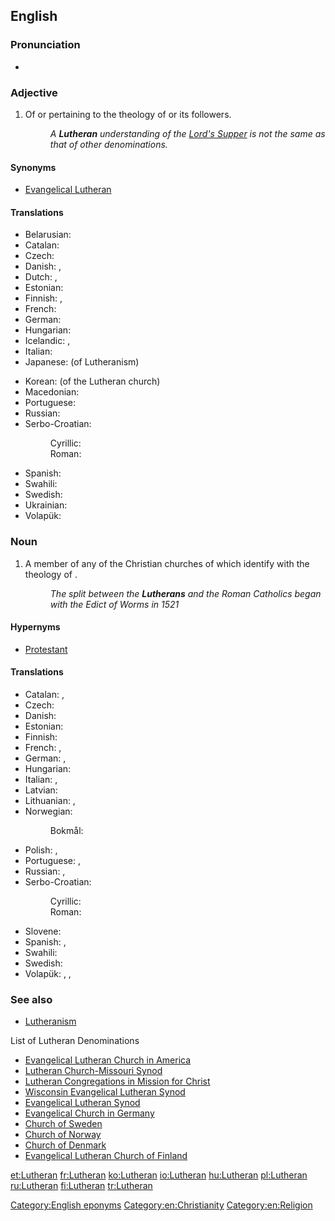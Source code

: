 ==English==

===Pronunciation===
* {{audio|en-us-Lutheran.ogg|Audio (US)|lang=en}}

===Adjective===
{{en-adj}}

# Of or pertaining to the theology of {{w|Martin Luther}} or its followers.
#: ''A '''Lutheran''' understanding of the [[Lord's Supper]] is not the same as that of other denominations.''

====Synonyms====
* [[Evangelical Lutheran]]

====Translations====
{{trans-top|related to the Lutheran church}}
* Belarusian: {{t|be|лютэранскі|sc=Cyrl}}
* Catalan: {{t|ca|luterà}}
* Czech: {{t|cs|luteránský}}
* Danish: {{t|da|lutheransk}}, {{t|da|luthersk}}
* Dutch: {{t|nl|lutheraans}}, {{t|nl|luthers}}
* Estonian: {{t+|et|luterlik}}
* Finnish: {{t+|fi|luterilainen}}, {{t+|fi|evankelis-luterilainen}}
* French: {{t+|fr|luthérien}}
* German: {{t|de|lutherisch}}
* Hungarian: {{t+|hu|lutheránus}}
* Icelandic: {{t|is|lúterskur}}, {{t|is|lútherskur}}
* Italian: {{t+|it|luterano}}
* Japanese: {{t|ja|ルター派|alt=ルター派の|tr=rutaaha-no}} (of Lutheranism)
{{trans-mid}}
* Korean: {{t|ko|루터교회|alt=루터교회의|tr=rutokyohoi-ui|sc=Hang}} (of the Lutheran church)
* Macedonian: {{t|mk|лутерански|tr=luteranski|sc=Cyrl}}
* Portuguese: {{t+|pt|luterano}}
* Russian: {{t+|ru|лютеранский|tr=ljuteranskij|sc=Cyrl}}
* Serbo-Croatian:
*: Cyrillic: {{t|sh|лутѐра̄нскӣ|sc=Cyrl}}
*: Roman: {{t|sh|lutèrānskī}}
* Spanish: {{t+|es|luterano}}
* Swahili: {{t|sw|Kilutheri}}
* Swedish: {{t|sv|luthersk}}
* Ukrainian: {{t+|uk|лютеранський|m|tr=ljuterans'kyj|sc=Cyrl}}
* Volapük: {{t|vo|luterik}}
{{trans-bottom}}

===Noun===
{{en-noun}}

# A member of any of the Christian churches of which identify with the theology of {{w|Martin Luther}}.
#: ''The split between the '''Lutherans''' and the Roman Catholics began with the Edict of Worms in 1521''

====Hypernyms====
* [[Protestant]]

====Translations====
{{trans-top|member of a Lutheran church}}
* Catalan: {{t|ca|luterà|m}}, {{t|ca|luterana|f}}
* Czech: {{t|cs|luterán|m}}
* Danish: {{t|da|lutheraner|c}}
* Estonian: {{t|et|luterlane}}
* Finnish: {{t+|fi|luterilainen}}
* French: {{t+|fr|luthérien|m}}, {{t+|fr|luthérienne|f}}
* German: {{t|de|Lutheraner|m}}, {{t|de|Lutheranerin|f}}
* Hungarian: {{t+|hu|lutheránus}}
* Italian: {{t+|it|luterano|m}}, {{t+|it|luterana|f}}
* Latvian: {{t|lv|luterānis|m}}
* Lithuanian: {{t+|lt|liuteronas|m}}, {{t+|lt|liuteronė|f}}
* Norwegian:
*: Bokmål: {{t+|nb|lutheraner|m}}
{{trans-mid}}
* Polish: {{t+|pl|luteranin|m}}, {{t+|pl|luteranka|f}}
* Portuguese: {{t+|pt|luterano|m}}, {{t|pt|luterana|f}}
* Russian: {{t+|ru|лютеранин|m|sc=Cyrl|tr=ljuteránin}}, {{t+|ru|лютеранка|f|sc=Cyrl|tr=ljuteránka}}
* Serbo-Croatian:
*: Cyrillic: {{t|sh|лутѐра̄н|m|sc=Cyrl}}
*: Roman: {{t|sh|lutèrān|m}}
* Slovene: {{t+|sl|luteranec}}
* Spanish: {{t+|es|luterano|m}}, {{t|es|luterana|f}}
* Swahili: {{t|sw|Mlutheri}}
* Swedish: {{t+|sv|lutheran}}
* Volapük: {{qualifier|♂♀}} {{t|vo|luteran}}, {{qualifier|♂}} {{t|vo|hiluteran}}, {{qualifier|♀}} {{t|vo|jiluteran}}
{{trans-bottom}}

===See also===
* [[Lutheranism]]
;List of Lutheran Denominations
* [[w:Evangelical Lutheran Church in America|Evangelical Lutheran Church in America]]
* [[w:Lutheran Church-Missouri Synod|Lutheran Church-Missouri Synod]]
* [[w:Lutheran Congregations in Mission for Christ|Lutheran Congregations in Mission for Christ]]
* [[w:Wisconsin Evangelical Lutheran Synod|Wisconsin Evangelical Lutheran Synod]]
* [[w:Evangelical Lutheran Synod|Evangelical Lutheran Synod]]
* [[w:Evangelical Church in Germany|Evangelical Church in Germany]]
* [[w:Church of Sweden|Church of Sweden]]
* [[w:Church of Norway|Church of Norway]]
* [[w:Church of Denmark|Church of Denmark]]
* [[w:Church of Finland|Evangelical Lutheran Church of Finland]]

[[Category:English eponyms]]
[[Category:en:Christianity]]
[[Category:en:Religion]]

[[et:Lutheran]]
[[fr:Lutheran]]
[[ko:Lutheran]]
[[io:Lutheran]]
[[hu:Lutheran]]
[[pl:Lutheran]]
[[ru:Lutheran]]
[[fi:Lutheran]]
[[tr:Lutheran]]